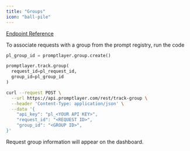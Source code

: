 ```yaml
---
title: "Groups"
icon: "ball-pile"
---
```


[Endpoint Reference](/reference/track-group)

To associate requests with a group from the prompt registry, run the code

<CodeGroup>

```python Python
pl_group_id = promptlayer.group.create()

promptlayer.track.group(
  request_id=pl_request_id, 
  group_id=pl_group_id
)
```

```bash REST
curl --request POST \
  --url https://api.promptlayer.com/rest/track-group \
  --header 'Content-Type: application/json' \
  --data '{
    "api_key": "pl_<YOUR API KEY>",
    "request_id": "<REQUEST ID>",
    "group_id": "<GROUP ID>",
}'
```

</CodeGroup>

Request group information will appear on the dashboard.